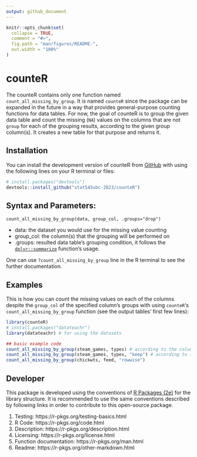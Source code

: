 ```yaml
---
output: github_document
---
```


<!-- README.md is generated from README.Rmd. Please edit that file -->

```r
knitr::opts_chunk$set(
  collapse = TRUE,
  comment = "#>",
  fig.path = "man/figures/README-",
  out.width = "100%"
)
```

# counteR

<!-- badges: start -->
<!-- badges: end -->

The counteR contains only one function named `count_all_missing_by_group`. It is named `counteR` since the package can be expanded in the future in a way that provides general-purpose counting functions for data tables. For now, the goal of counteR is to group the given data table and count the missing (`NA`) values on the columns that are not `group` for each of the grouping results, according to the given group column(s). It creates a new table for that purpose and returns it.

## Installation

You can install the development version of counteR from [GitHub](https://github.com/) with using the following lines on your R terminal or files:

``` r
# install.packages("devtools")
devtools::install_github("stat545ubc-2023/counteR")
```

## Syntax and Parameters:

```
count_all_missing_by_group(data, group_col, .groups="drop")
```
- data: the dataset you would use for the missing value counting
- group_col: the column(s) that the grouping will be performed on
- .groups: resulted data table's grouping condition, it follows the [`dplyr::summarize`](https://dplyr.tidyverse.org/reference/summarise.html) function's usage.

One can use `?count_all_missing_by_group` line in the R terminal to see the further documentation.

## Examples

This is how you can count the missing values on each of the columns despite the `group_col` of the specified column's groups with using `counteR`'s `count_all_missing_by_group` function (see the output tables' first few lines):

```r
library(counteR)
# install.packages("datateachr")
library(datateachr) # for using the datasets

## basic example code
count_all_missing_by_group(steam_games, types) # according to the column type's groups, drops the groupings as it is the default behavior, you can use .groups = "drop" in order to do the same thing
count_all_missing_by_group(steam_games, types, "keep") # according to the column type's groups, keeps the groupings on the table
count_all_missing_by_group(chickwts, feed, "rowwise")
```

## Developer 

This package is developed using the conventions of [R Packages (2e)](https://r-pkgs.org) for the library structure. It is recommended to use the same conventions described by following links in order to contribute to this open-source package.

1. Testing: https://r-pkgs.org/testing-basics.html
2. R Code: https://r-pkgs.org/code.html
3. Description: https://r-pkgs.org/description.html
4. Licensing: https://r-pkgs.org/license.html
5. Function documentation: https://r-pkgs.org/man.html
6. Readme: https://r-pkgs.org/other-markdown.html


